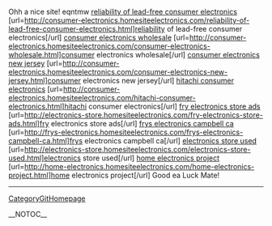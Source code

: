 
Ohh a nice site! eqntmw
<a href= http://consumer-electronics.homesiteelectronics.com/reliability-of-lead-free-consumer-electronics.html >reliability of lead-free consumer electronics</a> [url=http://consumer-electronics.homesiteelectronics.com/reliability-of-lead-free-consumer-electronics.html]reliability of lead-free consumer electronics[/url] <a href= http://consumer-electronics.homesiteelectronics.com/consumer-electronics-wholesale.html >consumer electronics wholesale</a> [url=http://consumer-electronics.homesiteelectronics.com/consumer-electronics-wholesale.html]consumer electronics wholesale[/url] <a href= http://consumer-electronics.homesiteelectronics.com/consumer-electronics-new-jersey.html >consumer electronics new jersey</a> [url=http://consumer-electronics.homesiteelectronics.com/consumer-electronics-new-jersey.html]consumer electronics new jersey[/url] <a href= http://consumer-electronics.homesiteelectronics.com/hitachi-consumer-electronics.html >hitachi consumer electronics</a> [url=http://consumer-electronics.homesiteelectronics.com/hitachi-consumer-electronics.html]hitachi consumer electronics[/url] <a href= http://electronics-store.homesiteelectronics.com/fry-electronics-store-ads.html >fry electronics store ads</a> [url=http://electronics-store.homesiteelectronics.com/fry-electronics-store-ads.html]fry electronics store ads[/url] <a href= http://frys-electronics.homesiteelectronics.com/frys-electronics-campbell-ca.html >frys electronics campbell ca</a> [url=http://frys-electronics.homesiteelectronics.com/frys-electronics-campbell-ca.html]frys electronics campbell ca[/url] <a href= http://electronics-store.homesiteelectronics.com/electronics-store-used.html >electronics store used</a> [url=http://electronics-store.homesiteelectronics.com/electronics-store-used.html]electronics store used[/url] <a href= http://home-electronics.homesiteelectronics.com/home-electronics-project.html >home electronics project</a> [url=http://home-electronics.homesiteelectronics.com/home-electronics-project.html]home electronics project[/url] 
Good ea Luck Mate!
----
[[CategoryGitHomepage]]

__NOTOC__